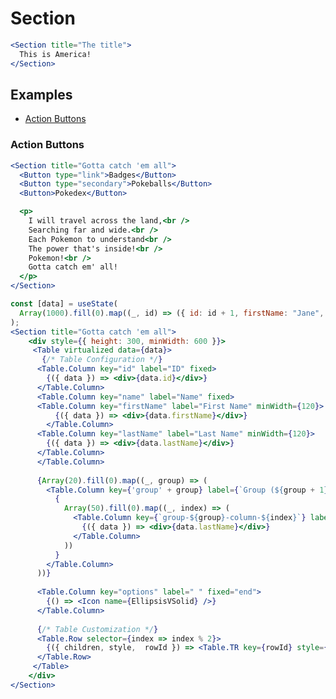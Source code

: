 
# Section

<Documenter component={Section}>

```jsx preview
<Section title="The title">
  This is America!
</Section>
```

</Documenter>

## Examples

- [Action Buttons](#action-buttons)

### Action Buttons

```jsx preview
<Section title="Gotta catch 'em all">
  <Button type="link">Badges</Button>
  <Button type="secondary">Pokeballs</Button>
  <Button>Pokedex</Button>

  <p>
    I will travel across the land,<br />
    Searching far and wide.<br />
    Each Pokemon to understand<br />
    The power that's inside!<br />
    Pokemon!<br />
    Gotta catch em' all!
  </p>
</Section>
```

```jsx preview
const [data] = useState(
  Array(1000).fill(0).map((_, id) => ({ id: id + 1, firstName: "Jane", lastName: "Doe" }))
);
<Section title="Gotta catch 'em all">
    <div style={{ height: 300, minWidth: 600 }}>
     <Table virtualized data={data}>
       {/* Table Configuration */}
      <Table.Column key="id" label="ID" fixed>
        {({ data }) => <div>{data.id}</div>}
      </Table.Column>
      <Table.Column key="name" label="Name" fixed>
      <Table.Column key="firstName" label="First Name" minWidth={120}>
          {({ data }) => <div>{data.firstName}</div>}
        </Table.Column>
      <Table.Column key="lastName" label="Last Name" minWidth={120}>
        {({ data }) => <div>{data.lastName}</div>}
      </Table.Column>
      </Table.Column>
    
      {Array(20).fill(0).map((_, group) => (
        <Table.Column key={'group' + group} label={`Group (${group + 1})`} minWidth={100}>
          {
            Array(50).fill(0).map((_, index) => (
              <Table.Column key={`group-${group}-column-${index}`} label={`Column ${index + 1}`} minWidth={120}>
                {({ data }) => <div>{data.lastName}</div>}
              </Table.Column>
            ))
          }
        </Table.Column>
      ))}
    
      <Table.Column key="options" label=" " fixed="end">
        {() => <Icon name={EllipsisVSolid} />}
      </Table.Column>
    
      {/* Table Customization */}
      <Table.Row selector={index => index % 2}>
        {({ children, style,  rowId }) => <Table.TR key={rowId} style={{ ...style, color: 'red' }}>{children}</Table.TR>}
      </Table.Row>
     </Table>
    </div>
</Section> 
```
